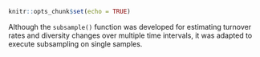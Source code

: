 ::: {#resources}
:::

```r
knitr::opts_chunk$set(echo = TRUE)
```


Although the ``subsample()`` function was developed for estimating turnover rates and diversity changes over multiple time intervals, it was adapted to execute subsampling on single samples.
